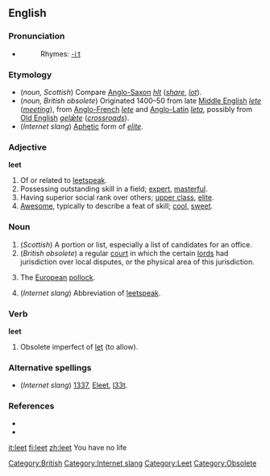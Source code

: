 {{Wikipedia}}
==English==
===Pronunciation===
*{{IPA|/liːt/}}
*:Rhymes: [[Rhymes:English:-iːt|-iːt]]

===Etymology===
* (''noun, Scottish'') Compare [[Anglo-Saxon]] ''[[hlt]]'' (''[[share]]'', ''[[lot]]'').
* (''noun, British obsolete'') Originated 1400–50 from late [[Middle English]] ''[[lete]]'' (''[[meeting]]''), from [[Anglo-French]] ''[[lete]]'' and [[Anglo-Latin]] ''[[leta]]'', possibly from [[Old English]] ''[[gelǣte]]'' (''[[crossroads]]'').
* (''Internet slang'') [[Aphetic]] form of ''[[elite]]''.

===Adjective===
'''leet'''
# Of or related to [[leetspeak]].
# Possessing outstanding skill in a field; [[expert]], [[masterful]].
# Having superior social rank over others; [[upper class]], [[elite]].
# [[Awesome]], typically to describe a feat of skill; [[cool]], [[sweet]].

===Noun===
{{en-noun|s|-}}
# (''Scottish'') A portion or list, especially a list of candidates for an office.
# (''British obsolete'') a regular [[court]] in which the certain [[lord]]s had jurisdiction over local disputes, or the physical area of this jurisdiction.
# {{zoology}} The [[European]] [[pollock]].
# (''Internet slang'') Abbreviation of [[leetspeak]].

===Verb===
'''leet'''
# Obsolete imperfect of [[let]] (to allow).

===Alternative spellings===
* (''Internet slang'') [[1337]], [[Eleet]], [[l33t]].

===References===
* {{R:Dictionary.com|leet}}
* {{R:Webster 1996|leet}}

[[Category:British]]
[[Category:Internet slang]]
[[Category:Leet]]
[[Category:Obsolete]]

[[it:leet]]
[[fi:leet]]
[[zh:leet]]
You have no life